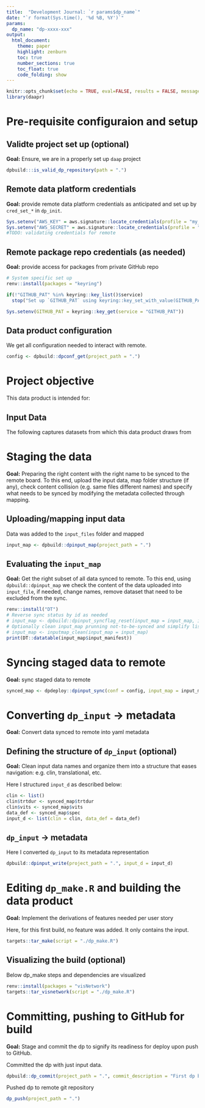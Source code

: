 ```yaml
---
title:  "Development Journal: `r params$dp_name`"
date: "`r format(Sys.time(), '%d %B, %Y')`"
params:
  dp_name: "dp-xxxx-xxx"
output:
  html_document:
    theme: paper
    highlight: zenburn
    toc: true
    number_sections: true
    toc_float: true
    code_folding: show
---
```


```r
knitr::opts_chunk$set(echo = TRUE, eval=FALSE, results = FALSE, message=FALSE)
library(daapr)
```

<!-- **RMarkdown NOTE:** contents commented out won't show up in the knitted html and if helpful you can keep them in your journal -->
<!-- **RMarkdown NOTE:** for this template all chunks are set not to evaluate with `eval = F`. It is recommended to keep this way and execute chunk-by-chunk manually to help with closer evaluation -->

<!-- **Workflow NOTE:** This dev journal, while not a required step in building a data product, can help document steps in building each data product and assist with traceability and collaboration and such is recommended -->


# Pre-requisite configuraion and setup

<!-- **Workflow NOTE:** In this step we set up all the credentials and requirements for being able to connect to remote locations be it GitHub or the remote for dp deployment  -->

## Validte project set up (optional)

**Goal:** Ensure, we are in a properly set up `daap` project

```r
dpbuild:::is_valid_dp_repository(path = ".")
```

## Remote data platform credentials

**Goal:** provide remote data platform credentials as anticipated and set up by `cred_set_*` in `dp_init`.

```r
Sys.setenv("AWS_KEY" = aws.signature::locate_credentials(profile = "my_aws_profile_name")$key)
Sys.setenv("AWS_SECRET" = aws.signature::locate_credentials(profile = "my_aws_profile_name")$secret)
#TODO: validating credentials for remote
```

## Remote package repo credentials (as needed)

<!-- **Workflow NOTE**: GITHUB_PAT is your `Personal Access Token` to private GitHub repo where where package dependencies may need to be pulled from. This variable is recognized by both renv and remotes packages.To get your PAT for the repo go to GitHub > Settings > Developer Settings > Personal access tokens. This may not be necessary if the repo is not private  -->

<!-- **Workflow NOTE**: pkg keyring is not required but it is helpful as a convenient and secure way of dealing with credentials. You can use other alternatives, as long as you avoid direct coding of credentials as `dp_push` could cause exposure-->

**Goal:** provide access for packages from private GitHub repo

```r
# System specific set up
renv::install(packages = "keyring")

if(!"GITHUB_PAT" %in% keyring::key_list()$service)
  stop("Set up `GITHUB_PAT` using keyring::key_set_with_value(GITHUB_PAT = <YOUR GITHUB PAT>)")

Sys.setenv(GITHUB_PAT = keyring::key_get(service = "GITHUB_PAT"))
```


## Data product configuration

We get all configuration needed to interact with remote. 

<!-- **Workflow NOTE:** `dpconf_get` relies on creds value be available as env variable otherwise while config file pulled would lack proper credentials needed to access remote! Set the env variable prior to calling `dpconfig_get`. Note, the name of this env variable should match `creds_set_dried` set when `dp_init was called` -->


```r
config <- dpbuild::dpconf_get(project_path = ".")
```


# Project objective

This data product is intended for: 
<!-- **Workflow NOTE:**: Enter User Story and or acceptance criteria: what are the primary 3-5 things this should enable -->

## Input Data

The following captures datasets from which this data product draws from

<!-- **Workflow NOTE:** Include, name (e.g. trialx_cutY.zip), source (e.g. clin stat), date/time  -->

# Staging the data

**Goal:** Preparing the right content with the right name to be synced to the remote board. To this end, upload the input data, map folder structure (if any), check content collision (e.g. same files different names) and specify what needs to be synced by modifying the metadata collected through mapping. 

## Uploading/mapping input data

Data was added to the `input_files` folder and mapped

```r
input_map <- dpbuild::dpinput_map(project_path = ".")
```

## Evaluating the `input_map`

**Goal:** Get the right subset of all data synced to remote. To this end, using `dpbuild::dpinput_map` we check the content of the data uploaded into `input_file`, if needed, change names, remove dataset that need to be excluded from the sync.

<!-- **Workflow NOTE**: describe what was modified in the metadata to affect what gets synced-->

```r
renv::install("DT")
# Reverse sync status by id as needed
# input_map <- dpbuild::dpinput_syncflag_reset(input_map = input_map, input_id = c("dataset_id_to_be_reset1","dataset_id_to_rest2")
# Optionally clean input_map prunning not-to-be-synced and simplify list names and associated metadata
# input_map <- inputmap_clean(input_map = input_map)
print(DT::datatable(input_map$input_manifest))
```

# Syncing staged data to remote

**Goal:** sync staged data to remote

```r
synced_map <- dpdeploy::dpinput_sync(conf = config, input_map = input_map)
```


# Converting `dp_input` ->  metadata

**Goal:** Convert data synced to remote into yaml metadata

## Defining the structure of `dp_input` (optional)

**Goal:** Clean input data names and organize them into a structure that eases navigation: e.g. clin, translational, etc.

Here I structured `input_d` as described below:
<!-- **Workflow NOTE:** Enter how you structured the data or whether you kept it as default which is flat structure -->


```r
clin <- list()
clin$trtdur <- synced_map$trtdur
clin$vits <- synced_map$vits
data_def <- synced_map$spec
input_d <- list(clin = clin, data_def = data_def)

```

## `dp_input` ->  metadata 
Here I converted `dp_input` to its metadata representation

```r
dpbuild::dpinput_write(project_path = ".", input_d = input_d)

```


# Editing `dp_make.R` and building the data product

**Goal:** Implement the derivations of features needed per user story

<!-- **Workflow NOTE:** Provide a high level summary of features added -->

Here, for this first build, no feature was added. It only contains the input.  

```r
targets::tar_make(script = "./dp_make.R")
```

## Visualizing the build (optional)

Below dp_make steps and dependencies are visualized

```r
renv::install(packages = "visNetwork")
targets::tar_visnetwork(script = "./dp_make.R")
```

# Committing, pushing to GitHub for build

**Goal:** Stage and commit the dp to signify its readiness for deploy upon push to GitHub. 

<!-- **Workflow NOTE:** Do not run this step over and over with the same commit message!! To follow best practices, commit with unique message each time explaining what was done. To this end, first, evaluate the dp built and when ready use `dp_commit` to label dp ready for deploy. dp_commit marks dp_log with commit note signifying its readiness for deploy  -->

<!-- **Workflow NOTE:** Save all changes to all files before commit -->

Committed the dp with just input data.

```r
dpbuild::dp_commit(project_path = ".", commit_description = "First dp build: only input data")
```

<!-- **Workflow NOTE:** This step requires a remote git repo (i.e. a repo on either GitHub). If a new project, you'll need to create this repo prior to completing `dp_push` -->

Pushed dp to remote git repository 

```r
dp_push(project_path = ".")
```

<!-- **RMarkdown NOTE:** When ready to render as html the following can execute the following -->
<!-- rmarkdown::render(input = "./dp_journal.RMD", params = list(dp_name = gsub("_","-",glue::glue("{config$project_name}_{config$branch_name}")) )) -->
